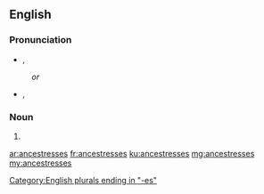 ==English==

===Pronunciation===
* {{enPR|ănsĕsʹtrəsĭz}}, {{IPA|/ænˈsɛstrəsɪz/|lang=en}}
: ''or''
* {{enPR|ănsĕsʹtrĭsĭz}}, {{IPA|/ænˈsɛstrɪsɪz/|lang=en}}

===Noun===
{{head|en|noun plural form}}

# {{plural of|ancestress|lang=en}}

[[Category:English plurals ending in "-es"]]

[[ar:ancestresses]]
[[fr:ancestresses]]
[[ku:ancestresses]]
[[mg:ancestresses]]
[[my:ancestresses]]